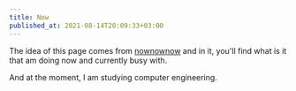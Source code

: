 ```yaml
---
title: Now
published_at: 2021-08-14T20:09:33+03:00
---
```


The idea of this page comes from [nownownow](https://nownownow.com/about) and in it, you'll find what is it that am doing now and currently busy with.

And at the moment, I am studying computer engineering.
